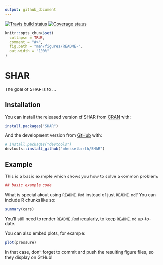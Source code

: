 ```yaml
---
output: github_document
---
```


[![Travis build status](https://travis-ci.org/mhesselbarth/SHAR.svg?branch=master)](https://travis-ci.org/mhesselbarth/SHAR)
[![Coverage status](https://codecov.io/gh/mhesselbarth/SHAR/branch/master/graph/badge.svg)](https://codecov.io/github/mhesselbarth/SHAR?branch=master)
<!-- README.md is generated from README.Rmd. Please edit that file -->

```r
knitr::opts_chunk$set(
  collapse = TRUE,
  comment = "#>",
  fig.path = "man/figures/README-",
  out.width = "100%"
)
```
# SHAR

The goal of SHAR is to ...

## Installation

You can install the released version of SHAR from [CRAN](https://CRAN.R-project.org) with:

``` r
install.packages("SHAR")
```

And the development version from [GitHub](https://github.com/) with:

``` r
# install.packages("devtools")
devtools::install_github("mhesselbarth/SHAR")
```
## Example

This is a basic example which shows you how to solve a common problem:

```r
## basic example code
```

What is special about using `README.Rmd` instead of just `README.md`? You can include R chunks like so:

```r
summary(cars)
```

You'll still need to render `README.Rmd` regularly, to keep `README.md` up-to-date.

You can also embed plots, for example:

```r
plot(pressure)
```

In that case, don't forget to commit and push the resulting figure files, so they display on GitHub!

